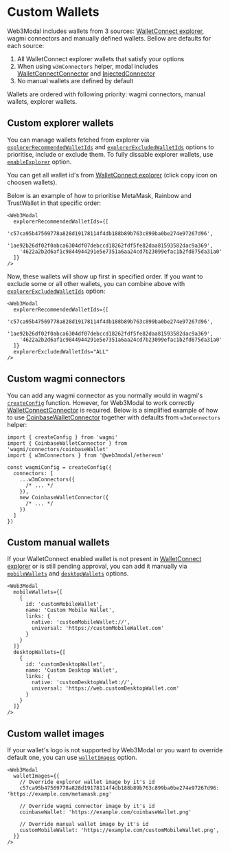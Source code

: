 # Custom Wallets

Web3Modal includes wallets from 3 sources: [WalletConnect explorer](https://walletconnect.com/explorer), wagmi connectors and manually defined wallets.
Bellow are defaults for each source:

1. All WalletConnect explorer wallets that satisfy your options
2. When using `w3mConnectors` helper, modal includes [WalletConnectConnector](https://wagmi.sh/react/connectors/walletConnect) and [InjectedConnector](https://wagmi.sh/react/connectors/injected)
3. No manual wallets are defined by default

Wallets are ordered with following priority: wagmi connectors, manual wallets, explorer wallets.

## Custom explorer wallets

You can manage wallets fetched from explorer via [`explorerRecommendedWalletIds`](./options#explorerrecommendedwalletids-optional) and [`explorerExcludedWalletIds`](./options#explorerexcludedwalletids-optional) options to prioritise, include or exclude them.
To fully dissable explorer wallets, use [`enableExplorer`](./options#enableexplorer-optional) option.

You can get all wallet id's from [WalletConnect explorer](https://walletconnect.com/explorer?type=wallet) (click copy icon on choosen wallets).

Below is an example of how to prioritise MetaMask, Rainbow and TrustWallet in that specific order:

```tsx
<Web3Modal
  explorerRecommendedWalletIds={[
    'c57ca95b47569778a828d19178114f4db188b89b763c899ba0be274e97267d96',
    '1ae92b26df02f0abca6304df07debccd18262fdf5fe82daa81593582dac9a369',
    '4622a2b2d6af1c9844944291e5e7351a6aa24cd7b23099efac1b2fd875da31a0'
  ]}
/>
```

Now, these wallets will show up first in specified order. If you want to exclude some or all other wallets, you can combine above with [`explorerExcludedWalletIds`](./options#explorerexcludedwalletids-optional) option:

```tsx
<Web3Modal
  explorerRecommendedWalletIds={[
    'c57ca95b47569778a828d19178114f4db188b89b763c899ba0be274e97267d96',
    '1ae92b26df02f0abca6304df07debccd18262fdf5fe82daa81593582dac9a369',
    '4622a2b2d6af1c9844944291e5e7351a6aa24cd7b23099efac1b2fd875da31a0'
  ]}
  explorerExcludedWalletIds="ALL"
/>
```

## Custom wagmi connectors

You can add any wagmi connector as you normally would in wagmi's [`createConfig`](https://wagmi.sh/react/config) function. However, for Web3Modal to work correctly [WalletConnectConnector](https://wagmi.sh/react/connectors/walletConnect) is required.
Below is a simplified example of how to use [CoinbaseWalletConnector](https://wagmi.sh/react/connectors/coinbaseWallet) together with defaults from `w3mConnectors` helper:

```tsx
import { createConfig } from 'wagmi'
import { CoinbaseWalletConnector } from 'wagmi/connectors/coinbaseWallet'
import { w3mConnectors } from '@web3modal/ethereum'

const wagmiConfig = createConfig({
  connectors: [
    ...w3mConnectors({
      /* ... */
    }),
    new CoinbaseWalletConnector({
      /* ... */
    })
  ]
})
```

## Custom manual wallets

If your WalletConnect enabled wallet is not present in [WalletConnect explorer](https://walletconnect.com/explorer) or is still pending approval,
you can add it manually via [`mobileWallets`](./options#mobilewallets-optional) and [`desktopWallets`](./options#desktopwallets-optional) options.

```tsx
<Web3Modal
  mobileWallets={[
    {
      id: 'customMobileWallet',
      name: 'Custom Mobile Wallet',
      links: {
        native: 'customMobileWallet://',
        universal: 'https://customMobileWallet.com'
      }
    }
  ]}
  desktopWallets={[
    {
      id: 'customDesktopWallet',
      name: 'Custom Desktop Wallet',
      links: {
        native: 'customDesktopWallet://',
        universal: 'https://web.customDesktopWallet.com'
      }
    }
  ]}
/>
```

## Custom wallet images

If your wallet's logo is not supported by Web3Modal or you want to override default one, you can use [`walletImages`](./options#walletimages-optional) option.

```tsx
<Web3Modal
  walletImages={{
    // Override explorer wallet image by it's id
    c57ca95b47569778a828d19178114f4db188b89b763c899ba0be274e97267d96: 'https://example.com/metamask.png'

    // Override wagmi connector image by it's id
    coinbaseWallet: 'https://example.com/coinbaseWallet.png'

    // Override manual wallet image by it's id
    customMobileWallet: 'https://example.com/customMobileWallet.png',
  }}
/>
```
